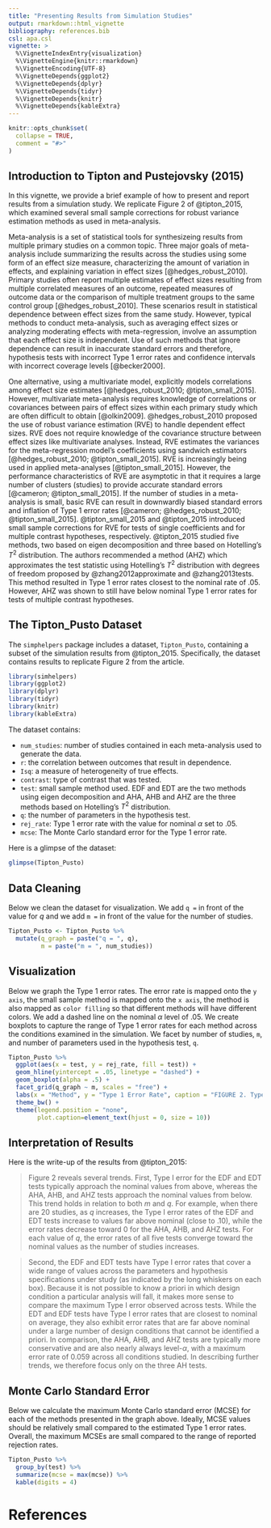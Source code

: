 ```yaml
---
title: "Presenting Results from Simulation Studies"
output: rmarkdown::html_vignette
bibliography: references.bib
csl: apa.csl
vignette: >
  %\VignetteIndexEntry{visualization}
  %\VignetteEngine{knitr::rmarkdown}
  %\VignetteEncoding{UTF-8}
  %\VignetteDepends{ggplot2}
  %\VignetteDepends{dplyr}
  %\VignetteDepends{tidyr}
  %\VignetteDepends{knitr}
  %\VignetteDepends{kableExtra}
---
```


```r
knitr::opts_chunk$set(
  collapse = TRUE,
  comment = "#>"
)
```

## Introduction to Tipton and Pustejovsky (2015)

In this vignette, we provide a brief example of how to present and report results from a simulation study. We replicate Figure 2 of @tipton_2015, which examined several small sample corrections for robust variance estimation methods as used in meta-analysis. 

Meta-analysis is a set of statistical tools for synthesizeing results from multiple primary studies on a common topic. Three major goals of meta-analysis include summarizing the results across the studies using some form of an effect size measure, characterizing the amount of variation in effects, and explaining variation in effect sizes [@hedges_robust_2010]. Primary studies often report multiple estimates of effect sizes resulting from multiple correlated measures of an outcome, repeated measures of outcome data or the comparison of multiple treatment groups to the same control group [@hedges_robust_2010]. These scenarios result in statistical dependence between effect sizes from the same study. However, typical methods to conduct meta-analysis, such as averaging effect sizes or analyzing moderating effects with meta-regression, involve an assumption that each effect size is independent. Use of such methods that ignore dependence can result in inaccurate standard errors and therefore, hypothesis tests with incorrect Type 1 error rates and confidence intervals with incorrect coverage levels [@becker2000]. 

One alternative, using a multivariate model, explicitly models correlations among effect size estimates [@hedges_robust_2010; @tipton_small_2015]. However, multivariate meta-analysis requires knowledge of correlations or covariances between pairs of effect sizes within each primary study which are often difficult to obtain [@olkin2009]. @hedges_robust_2010 proposed the use of robust variance estimation (RVE) to handle dependent effect sizes. RVE does not require knowledge of the covariance structure between effect sizes like multivariate analyses. Instead, RVE estimates the variances for the meta-regression model’s coefficients using sandwich estimators [@hedges_robust_2010; @tipton_small_2015]. RVE is increasingly being used in applied meta-analyses [@tipton_small_2015]. However, the performance characteristics of RVE are asymptotic in that it requires a large number of clusters (studies) to provide accurate standard errors [@cameron; @tipton_small_2015]. If the number of studies in a meta-analysis is small, basic RVE can result in downwardly biased standard errors and inflation of Type 1 error rates [@cameron; @hedges_robust_2010; @tipton_small_2015]. @tipton_small_2015 and @tipton_2015 introduced small sample corrections for RVE for tests of single coefficients and for multiple contrast hypotheses, respectively. @tipton_2015 studied five methods, two based on eigen decomposition and three based on Hotelling’s $T^2$ distribution. The authors recommended a method (AHZ) which approximates the test statistic using Hotelling’s $T^2$  distribution with degrees of freedom proposed by @zhang2012approximate and @zhang2013tests. This method resulted in Type 1 error rates closest to the nominal rate of .05. However, AHZ was shown to still have below nominal Type 1 error rates for tests of multiple contrast hypotheses.

## The Tipton_Pusto Dataset

The `simphelpers` package includes a dataset, `Tipton_Pusto`, containing a subset of the simulation results from @tipton_2015. Specifically, the dataset contains results to replicate Figure 2 from the article.


```r
library(simhelpers)
library(ggplot2)
library(dplyr)
library(tidyr)
library(knitr)
library(kableExtra)
```


The dataset contains:

  - `num_studies`: number of studies contained in each meta-analysis used to generate the data.
  - `r`: the correlation between outcomes that result in dependence.
  - `Isq`: a measure of heterogeneity of true effects. 
  - `contrast`: type of contrast that was tested.
  - `test`: small sample method used. EDF and EDT are the two methods using eigen decomposition and AHA, AHB and AHZ are the three methods based on Hotelling’s $T^2$ distribution.
  - `q`: the number of parameters in the hypothesis test.
  - `rej_rate`: Type 1 error rate with the value for nominal $\alpha$ set to .05.
  - `mcse`: The Monte Carlo standard error for the Type 1 error rate.
  
Here is a glimpse of the dataset: 

```r
glimpse(Tipton_Pusto)
```

## Data Cleaning

Below we clean the dataset for visualization. We add `q = ` in front of the value for $q$ and we add `m = ` in front of the value for the number of studies. 

```r
Tipton_Pusto <- Tipton_Pusto %>%
  mutate(q_graph = paste("q = ", q),
         m = paste("m = ", num_studies))
```


## Visualization 

Below we graph the Type 1 error rates. The error rate is mapped onto the `y axis`, the small sample method is mapped onto the `x axis`, the method is also mapped as `color filling` so that different methods will have different colors. We add a dashed line on the nominal $\alpha$ level of .05. We create boxplots to capture the range of Type 1 error rates for each method across the conditions examined in the simulation. We facet by number of studies, `m`, and number of parameters used in the hypothesis test, `q`.

```r
Tipton_Pusto %>%
  ggplot(aes(x = test, y = rej_rate, fill = test)) + 
  geom_hline(yintercept = .05, linetype = "dashed") + 
  geom_boxplot(alpha = .5) + 
  facet_grid(q_graph ~ m, scales = "free") + 
  labs(x = "Method", y = "Type 1 Error Rate", caption = "FIGURE 2. Type I error for alpha of .05 of five alternative tests. Solid lines indicate the nominal alpha level") + 
  theme_bw() +
  theme(legend.position = "none",
        plot.caption=element_text(hjust = 0, size = 10))
```

## Interpretation of Results

Here is the write-up of the results from @tipton_2015:

> Figure 2 reveals several trends. First, Type I error for the EDF and EDT tests typically approach the nominal values from above, whereas the AHA, AHB, and AHZ tests approach the nominal values from below. This trend holds in relation to both $m$ and $q$. For example, when there are 20 studies, as $q$ increases, the Type I error rates of the EDF and EDT tests increase to values far above nominal (close to .10), while the error rates decrease toward 0 for the AHA, AHB, and AHZ tests. For each value of $q$, the error rates of all five tests converge toward the nominal values as the number of studies increases.

> Second, the EDF and EDT tests have Type I error rates that cover a wide range of values across the parameters and hypothesis specifications under study (as indicated by the long whiskers on each box). Because it is not possible to know a priori in which design condition a particular analysis will fall, it makes more sense to compare the maximum Type I error observed across tests. While the EDT and EDF tests have Type I error rates that are closest to nominal on average, they also exhibit error rates that are far above nominal under a large number of design conditions that cannot be identified a priori. In comparison, the AHA, AHB, and AHZ tests are typically more conservative and are also nearly always level-$\alpha$, with a maximum error rate of 0.059 across all conditions studied. In describing further trends, we therefore focus only on the three AH tests.


## Monte Carlo Standard Error

Below we calculate the maximum Monte Carlo standard error (MCSE) for each of the methods presented in the graph above. Ideally, MCSE values should be relatively small compared to the estimated Type 1 error rates. Overall, the maximum MCSEs are small compared to the range of reported rejection rates.  

```r
Tipton_Pusto %>%
  group_by(test) %>%
  summarize(mcse = max(mcse)) %>%
  kable(digits = 4)
```


# References



